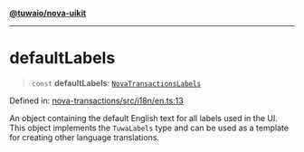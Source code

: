 [**@tuwaio/nova-uikit**](../../../README.md)

***

# defaultLabels

> `const` **defaultLabels**: [`NovaTransactionsLabels`](../type-aliases/NovaTransactionsLabels.md)

Defined in: [nova-transactions/src/i18n/en.ts:13](https://github.com/TuwaIO/nova-uikit/blob/55402618b0b493628fca986bb9728815c83a1e8f/packages/nova-transactions/src/i18n/en.ts#L13)

An object containing the default English text for all labels used in the UI.
This object implements the `TuwaLabels` type and can be used as a template
for creating other language translations.

